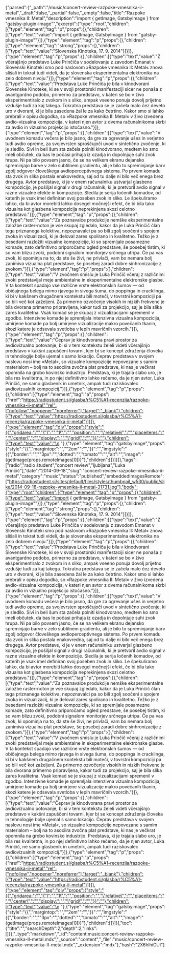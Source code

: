 {"parsed":{"_path":"/music/concert-review-razpoke-vmesnika-ii-metal","_draft":false,"_partial":false,"_empty":false,"title":"Razpoke vmesnika II: Metal","description":"import { getImage, GatsbyImage } from \"gatsby-plugin-image\"","excerpt":{"type":"root","children":[{"type":"element","tag":"p","props":{},"children":[{"type":"text","value":"import { getImage, GatsbyImage } from \"gatsby-plugin-image\""}]},{"type":"element","tag":"p","props":{},"children":[{"type":"element","tag":"strong","props":{},"children":[{"type":"text","value":"Slovenska Kinoteka, 17. 9. 2014"}]}]},{"type":"element","tag":"p","props":{},"children":[{"type":"text","value":"Z včerajšnjo predstavo Luke Prinčiča v sodelovanju z zavodom Emanat v Slovenski Kinoteki smo pod naslovom »Razpoke vmesnika II: Metal« znova slišali in tokrat tudi videli, da je slovenska eksperimentalna elektronika na zelo dobrem nivoju."}]},{"type":"element","tag":"p","props":{},"children":[{"type":"text","value":"Predstava Luke Prinčiča je bila v kinodvorani Slovenske Kinoteke, ki se v svoji prostorski manifestaciji sicer ne ponaša z avantgardno podobo, primerno za predstavo, v kateri se bo v živo eksperimentiralo z zvokom in s sliko, ampak vseeno ponuja dovolj prijetno vzdušje tudi za kaj takega. Tokratna predstava se je začela malo čez deveto uro v dvorani, ki je bila zasedena žal le za kako četrtino. Kakor smo si lahko prebrali v opisu dogodka, so »Razpoke vmesnika II: Metal« v živo izvedena avdio-vizualna kompozicija, v kateri njen avtor z dvema računalnikoma skrbi za avdio in vizualno projekcijo istočasno."}]},{"type":"element","tag":"p","props":{},"children":[{"type":"text","value":"V uvodnem komadu večera je bilo jasno, da gre za ogrevanje ušes in verjetno tudi avdio opreme, za svojevrsten sproščujoči uvod v sintetično zvočenje, ki je sledilo. Sivi in beli šum sta začela polniti kinodvorano, medtem ko smo imeli občutek, da bas le počasi prihaja iz ozadja in dopolnjuje suhi zvok hrupa. Ni pa bilo povsem jasno, če se na velikem ekranu dejansko spreminjajo barve v zelo subtilnem gradientu, ali je bilo to spreminjanje barv zgolj odgovor človeškega avdioperceptivnega sistema. Po prvem komadu sta zvok in slika postala enakovredna, saj od tu dalje ni bilo več enega brez drugega. Avtor predstave, ki je v enem računalniku ustvarjal glasbeno kompozicijo, je pošiljal signal v drugi računalnik, ki je pretvoril avdio signal v razne vizualne efekte in kompozicije. Sledila je serija ločenih komadov, od katerih je vsak imel definiran svoj poseben zvok in sliko. Le špekuliramo lahko, da bi avtor morebiti lahko dosegel močnejši efekt, če bi bila tako vizualna kot glasbena kompozicija neprekinjena skozi celotno predstavo."}]},{"type":"element","tag":"p","props":{},"children":[{"type":"text","value":"Za poznavalce produkcije nemške eksperimentalne založbe raster-noton je vse skupaj zgledalo, kakor da je Luka Prinčič član tega priznanega kolektiva, nepoznavalci pa so bili zgolj soočeni s spojem zvoka in vizualizacij, ki je deloval zares spolirano in kvalitetno. Težko je z besedami razložiti vizualne kompozicije, ki so spremljale posamezne komade, zato definitivno priporočamo ogled predstave, še posebej tistim, ki so vam blizu zvoki, podobni signalom monitorjev srčnega utripa. Če pa vas zvok, ki opominja na to, da ste še živi, ne privlači, vam bo nemara bolj zanimiva vizualna plat predstave, še posebej zaradi dobre sinhronizacije z zvokom."}]},{"type":"element","tag":"p","props":{},"children":[{"type":"text","value":"V zvočnem smislu je Luka Prinčič včeraj z različnimi zvoki predstavljal meje ambientalne in eksperimentalne elektronske glasbe. V ta kontekst spadajo vse različne vrste elektronskih šumov — od običajnega belega mimo rjavega in sivega šuma, do poppinga in cracklinga, ki bi v kakšnem drugačnem kontekstu bili moteči, v tovrstni kompoziciji pa so bili več kot zaželjeni. Za primerno ozvočenje visokih in nizkih frekvenc je bila dvorana primerno pripravljena, kakor tudi za projekcijo, saj je bila slika zares kvalitetna. Vsak komad se je skupaj z vizualizacijami spremenil v zgodbo. Intenzivne komade je spremljala intenzivna vizualna kompozicija, umirjene komade pa bolj umirjene vizualizacije makro povečanih tkanin, skozi katere je odsevala svetloba v lepih mavričnih vzorcih."}]},{"type":"element","tag":"p","props":{},"children":[{"type":"text","value":"Čeprav je kinodvorana pravi prostor za avdiovizualno potovanje, bi si v tem kontekstu želeli videti včerajšnjo predstavo v kakšni zapuščeni tovarni, kjer bi se koncept združenja človeka in tehnologije bolje ujemal s samo lokacijo. Čeprav predstava v svojem naslovu nosi ime »Metal«, so vizualne kompozicije nepovezane s samim materialom – bolj na to asociira zvočna plat predstave, ki nas je večkrat opomnila na grobo kovinsko industrijo. Predstava, ki je trajala slabo uro, je bila res kvalitetna, in po njej definitivno lahko rečemo, da je njen avtor, Luka Prinčič, ne samo glasbenik in umetnik, ampak tudi raziskovalec avdiovizualnih kompozicij."}]},{"type":"element","tag":"p","props":{},"children":[{"type":"element","tag":"a","props":{"href":"https://radiostudent.si/glasba/r%C5%A1-recenzija/razpoke-vmesnika-ii-metal","rel":["nofollow","noopener","noreferrer"],"target":"_blank"},"children":[{"type":"text","value":"https://radiostudent.si/glasba/r%C5%A1-recenzija/razpoke-vmesnika-ii-metal"}]}]},{"type":"element","tag":"div","props":{"style":"{{","gridarea:":"","\"1":"","1\",":"","position:":"","\"relative\",":"","placeitems:":"","\"center\",":"","display:":"","\"grid\",":"","}}":""},"children":[{"type":"text","value":"\n  "},{"type":"element","tag":"gatsbyimage","props":{"style":"{{","margintop:":"","\"2em\"":"","}}":"","imgstyle":"{{","border:":"","\"3px":"","dotted":"","tomato\"":"","alt":"","image":"{getImage(props.remoteImages[0])}"},"children":[]}]}]},"tags":["radio","radio študent","concert review","ljubljana","Luka Prinčič"],"date":"2014-09-18","slug":"concert-review-razpoke-vmesnika-ii-metal","category":"music","status":"published","embeddedImagesRemote":["https://radiostudent.si/sites/default/files/styles/thumbnail_w530/public/slike/2014-09-18-razpoke-vmesnika-ii-metal-31731.jpg"],"body":{"type":"root","children":[{"type":"element","tag":"p","props":{},"children":[{"type":"text","value":"import { getImage, GatsbyImage } from \"gatsby-plugin-image\""}]},{"type":"element","tag":"p","props":{},"children":[{"type":"element","tag":"strong","props":{},"children":[{"type":"text","value":"Slovenska Kinoteka, 17. 9. 2014"}]}]},{"type":"element","tag":"p","props":{},"children":[{"type":"text","value":"Z včerajšnjo predstavo Luke Prinčiča v sodelovanju z zavodom Emanat v Slovenski Kinoteki smo pod naslovom »Razpoke vmesnika II: Metal« znova slišali in tokrat tudi videli, da je slovenska eksperimentalna elektronika na zelo dobrem nivoju."}]},{"type":"element","tag":"p","props":{},"children":[{"type":"text","value":"Predstava Luke Prinčiča je bila v kinodvorani Slovenske Kinoteke, ki se v svoji prostorski manifestaciji sicer ne ponaša z avantgardno podobo, primerno za predstavo, v kateri se bo v živo eksperimentiralo z zvokom in s sliko, ampak vseeno ponuja dovolj prijetno vzdušje tudi za kaj takega. Tokratna predstava se je začela malo čez deveto uro v dvorani, ki je bila zasedena žal le za kako četrtino. Kakor smo si lahko prebrali v opisu dogodka, so »Razpoke vmesnika II: Metal« v živo izvedena avdio-vizualna kompozicija, v kateri njen avtor z dvema računalnikoma skrbi za avdio in vizualno projekcijo istočasno."}]},{"type":"element","tag":"p","props":{},"children":[{"type":"text","value":"V uvodnem komadu večera je bilo jasno, da gre za ogrevanje ušes in verjetno tudi avdio opreme, za svojevrsten sproščujoči uvod v sintetično zvočenje, ki je sledilo. Sivi in beli šum sta začela polniti kinodvorano, medtem ko smo imeli občutek, da bas le počasi prihaja iz ozadja in dopolnjuje suhi zvok hrupa. Ni pa bilo povsem jasno, če se na velikem ekranu dejansko spreminjajo barve v zelo subtilnem gradientu, ali je bilo to spreminjanje barv zgolj odgovor človeškega avdioperceptivnega sistema. Po prvem komadu sta zvok in slika postala enakovredna, saj od tu dalje ni bilo več enega brez drugega. Avtor predstave, ki je v enem računalniku ustvarjal glasbeno kompozicijo, je pošiljal signal v drugi računalnik, ki je pretvoril avdio signal v razne vizualne efekte in kompozicije. Sledila je serija ločenih komadov, od katerih je vsak imel definiran svoj poseben zvok in sliko. Le špekuliramo lahko, da bi avtor morebiti lahko dosegel močnejši efekt, če bi bila tako vizualna kot glasbena kompozicija neprekinjena skozi celotno predstavo."}]},{"type":"element","tag":"p","props":{},"children":[{"type":"text","value":"Za poznavalce produkcije nemške eksperimentalne založbe raster-noton je vse skupaj zgledalo, kakor da je Luka Prinčič član tega priznanega kolektiva, nepoznavalci pa so bili zgolj soočeni s spojem zvoka in vizualizacij, ki je deloval zares spolirano in kvalitetno. Težko je z besedami razložiti vizualne kompozicije, ki so spremljale posamezne komade, zato definitivno priporočamo ogled predstave, še posebej tistim, ki so vam blizu zvoki, podobni signalom monitorjev srčnega utripa. Če pa vas zvok, ki opominja na to, da ste še živi, ne privlači, vam bo nemara bolj zanimiva vizualna plat predstave, še posebej zaradi dobre sinhronizacije z zvokom."}]},{"type":"element","tag":"p","props":{},"children":[{"type":"text","value":"V zvočnem smislu je Luka Prinčič včeraj z različnimi zvoki predstavljal meje ambientalne in eksperimentalne elektronske glasbe. V ta kontekst spadajo vse različne vrste elektronskih šumov — od običajnega belega mimo rjavega in sivega šuma, do poppinga in cracklinga, ki bi v kakšnem drugačnem kontekstu bili moteči, v tovrstni kompoziciji pa so bili več kot zaželjeni. Za primerno ozvočenje visokih in nizkih frekvenc je bila dvorana primerno pripravljena, kakor tudi za projekcijo, saj je bila slika zares kvalitetna. Vsak komad se je skupaj z vizualizacijami spremenil v zgodbo. Intenzivne komade je spremljala intenzivna vizualna kompozicija, umirjene komade pa bolj umirjene vizualizacije makro povečanih tkanin, skozi katere je odsevala svetloba v lepih mavričnih vzorcih."}]},{"type":"element","tag":"p","props":{},"children":[{"type":"text","value":"Čeprav je kinodvorana pravi prostor za avdiovizualno potovanje, bi si v tem kontekstu želeli videti včerajšnjo predstavo v kakšni zapuščeni tovarni, kjer bi se koncept združenja človeka in tehnologije bolje ujemal s samo lokacijo. Čeprav predstava v svojem naslovu nosi ime »Metal«, so vizualne kompozicije nepovezane s samim materialom – bolj na to asociira zvočna plat predstave, ki nas je večkrat opomnila na grobo kovinsko industrijo. Predstava, ki je trajala slabo uro, je bila res kvalitetna, in po njej definitivno lahko rečemo, da je njen avtor, Luka Prinčič, ne samo glasbenik in umetnik, ampak tudi raziskovalec avdiovizualnih kompozicij."}]},{"type":"element","tag":"p","props":{},"children":[{"type":"element","tag":"a","props":{"href":"https://radiostudent.si/glasba/r%C5%A1-recenzija/razpoke-vmesnika-ii-metal","rel":["nofollow","noopener","noreferrer"],"target":"_blank"},"children":[{"type":"text","value":"https://radiostudent.si/glasba/r%C5%A1-recenzija/razpoke-vmesnika-ii-metal"}]}]},{"type":"element","tag":"div","props":{"style":"{{","gridarea:":"","\"1":"","1\",":"","position:":"","\"relative\",":"","placeitems:":"","\"center\",":"","display:":"","\"grid\",":"","}}":""},"children":[{"type":"text","value":"\n  "},{"type":"element","tag":"gatsbyimage","props":{"style":"{{","margintop:":"","\"2em\"":"","}}":"","imgstyle":"{{","border:":"","\"3px":"","dotted":"","tomato\"":"","alt":"","image":"{getImage(props.remoteImages[0])}"},"children":[]}]}],"toc":{"title":"","searchDepth":2,"depth":2,"links":[]}},"_type":"markdown","_id":"content:music:concert-review-razpoke-vmesnika-II-metal.mdx","_source":"content","_file":"music/concert-review-razpoke-vmesnika-II-metal.mdx","_extension":"mdx"},"hash":"2X6hlhiCUl"}